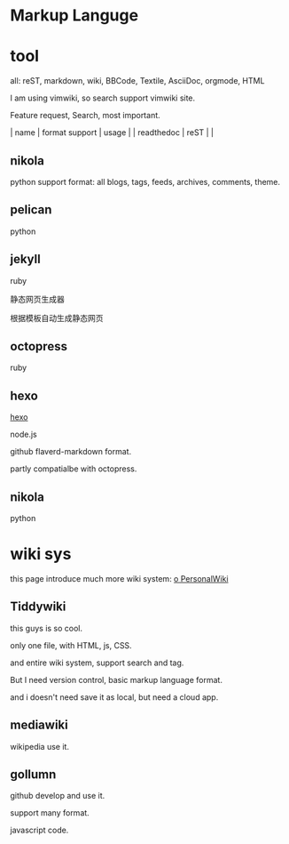 = Markup Languge =

= tool =
all: reST, markdown, wiki, BBCode, Textile, AsciiDoc, orgmode, HTML

I am using vimwiki, so search support vimwiki site.

Feature request, Search, most important.

| name       | format support | usage                                          |
| readthedoc | reST           |                                                |

== nikola ==
python
support format: all
blogs, tags, feeds, archives, comments, theme.

== pelican ==
python

== jekyll ==
ruby

静态网页生成器

根据模板自动生成静态网页

== octopress ==
ruby

== hexo ==
[[hexo]]

node.js

github flaverd-markdown format.

partly compatialbe with octopress.

== nikola ==
python


= wiki sys =
this page introduce much more wiki system:
[[http://c2.com/cgi/wiki?PersonalWiki|o PersonalWiki]]
== Tiddywiki ==
this guys is so cool.

only one file, with HTML, js, CSS.

and entire wiki system, support search and tag.

But I need version control, basic markup language format.

and i doesn't need save it as local, but need a cloud app.

== mediawiki ==
wikipedia use it.

== gollumn ==
github develop and use it.

support many format.

javascript code.
